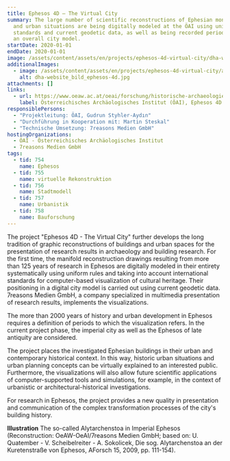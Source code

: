 ```yaml
---
title: Ephesos 4D – The Virtual City
summary: The large number of scientific reconstructions of Ephesian monuments
  and urban situations are being digitally modeled at the ÖAI using uniform
  standards and current geodetic data, as well as being recorded periodically in
  an overall city model.
startDate: 2020-01-01
endDate: 2020-01-01
image: /assets/content/assets/en/projects/ephesos-4d-virtual-city/dha-website_bild_ephesos-4d.jpg
additionalImages:
  - image: /assets/content/assets/en/projects/ephesos-4d-virtual-city/additionalImages/dha-website_bild_ephesos-4d.jpg
    alt: dha-website_bild_ephesos-4d.jpg
attachments: []
links:
  - url: https://www.oeaw.ac.at/oeai/forschung/historische-archaeologie/historische-bauforschung/ephesos-4d-die-virtuelle-stadt
    label: Österreichisches Archäologisches Institut (ÖAI), Ephesos 4D
responsiblePersons:
  - "Projektleitung: ÖAI, Gudrun Styhler-Aydın"
  - "Durchführung in Kooperation mit: Martin Steskal"
  - "Technische Umsetzung: 7reasons Medien GmbH"
hostingOrganizations:
  - ÖAI - Österreichisches Archäologisches Institut
  - 7reasons Medien GmbH
tags:
  - tid: 754
    name: Ephesos
  - tid: 755
    name: virtuelle Rekonstruktion
  - tid: 756
    name: Stadtmodell
  - tid: 757
    name: Urbanistik
  - tid: 758
    name: Bauforschung
---
```

The project "Ephesos 4D - The Virtual City" further develops the long tradition of graphic reconstructions of buildings and urban spaces for the presentation of research results in archaeology and building research. For the first time, the manifold reconstruction drawings resulting from more than 125 years of research in Ephesos are digitally modeled in their entirety systematically using uniform rules and taking into account international standards for computer-based visualization of cultural heritage. Their positioning in a digital city model is carried out using current geodetic data. 7reasons Medien GmbH, a company specialized in multimedia presentation of research results, implements the visualizations.

The more than 2000 years of history and urban development in Ephesos requires a definition of periods to which the visualization refers. In the current project phase, the imperial city as well as the Ephesos of late antiquity are considered.

The project places the investigated Ephesian buildings in their urban and contemporary historical context. In this way, historic urban situations and urban planning concepts can be virtually explained to an interested public. Furthermore, the visualizations will also allow future scientific applications of computer-supported tools and simulations, for example, in the context of urbanistic or architectural-historical investigations.

For research in Ephesos, the project provides a new quality in presentation and communication of the complex transformation processes of the city's building history.

**Illustration**
The so-called Alytarchenstoa in Imperial Ephesos (Reconstruction: OeAW-OeAI/7reasons Medien GmbH; based on: U. Quatember - V. Scheibelreiter - A. Sokolicek, Die sog. Alytarchenstoa an der Kuretenstraße von Ephesos, AForsch 15, 2009, pp. 111-154).
